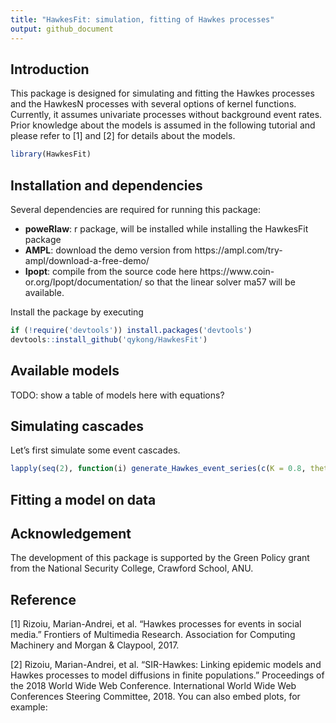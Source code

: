 ```yaml
---
title: "HawkesFit: simulation, fitting of Hawkes processes"
output: github_document
---
```

## Introduction

This package is designed for simulating and fitting the Hawkes processes and the HawkesN processes with several options of kernel functions. Currently, it assumes univariate processes without background event rates. Prior knowledge about the models is assumed in the following tutorial and please refer to [1] and [2] for details about the models.

```r
library(HawkesFit)
```

## Installation and dependencies
Several dependencies are required for running this package:

  - **poweRlaw**: r package, will be installed while installing the HawkesFit package
  - **AMPL**: download the demo version from https://ampl.com/try-ampl/download-a-free-demo/
  - **Ipopt**: compile from the source code here https://www.coin-or.org/Ipopt/documentation/ so that the linear solver ma57 will be available.
 
Install the package by executing
```r
if (!require('devtools')) install.packages('devtools')
devtools::install_github('qykong/HawkesFit')
```

## Available models

TODO: show a table of models here with equations?

## Simulating cascades

Let's first simulate some event cascades.
```r
lapply(seq(2), function(i) generate_Hawkes_event_series(c(K = 0.8, theta = 1), model_type = 'EXP'))
```

## Fitting a model on data


## Acknowledgement

The development of this package is supported by the Green Policy grant from the National Security College, Crawford School, ANU.

## Reference

[1] Rizoiu, Marian-Andrei, et al. "Hawkes processes for events in social media." Frontiers of Multimedia Research. Association for Computing Machinery and Morgan & Claypool, 2017.

[2] Rizoiu, Marian-Andrei, et al. "SIR-Hawkes: Linking epidemic models and Hawkes processes to model diffusions in finite populations." Proceedings of the 2018 World Wide Web Conference. International World Wide Web Conferences Steering Committee, 2018.
You can also embed plots, for example:
